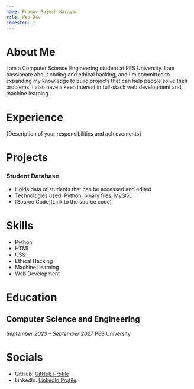 ```yaml
---
name: Pranav Rajesh Narayan
role: Web Dev
semester: 1
---
```


# About Me

I am a Computer Science Engineering student at PES University. I am passionate about coding and ethical hacking, and I'm committed to expanding my knowledge to build projects that can help people solve their problems. I also have a keen interest in full-stack web development and machine learning.

# Experience

{Description of your responsibilities and achievements}

# Projects

### **Student Database**
- Holds data of students that can be accessed and edited
- Technologies used: Python, binary files, MySQL
- [Source Code](Link to the source code)

# Skills

- Python
- HTML
- CSS
- Ethical Hacking
- Machine Learning
- Web Development

# Education

## Computer Science and Engineering
_September 2023 – September 2027_
PES University

# Socials

- GitHub: [GitHub Profile](https://github.com/pranav-rn)
- LinkedIn: [LinkedIn Profile](https://www.linkedin.com/in/pranav-rajesh-narayan-071556282/)
